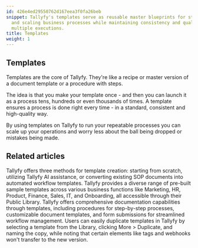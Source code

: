 ```yaml
---
id: 426e4ed29550762d167eea3f0fa26beb
snippet: Tallyfy's templates serve as reusable master blueprints for standardizing
  and scaling business processes while maintaining consistency and quality across
  multiple executions.
title: Templates
weight: 1
---
```


## Templates

Templates are the core of Tallyfy. They're like a recipe or master version of a document template or a procedure with steps.

The idea is that you make your template once - and then you can launch it as a process tens, hundreds or even thousands of times. A template ensures a process is done right every time - in a standard, consistent and high-quality way.

By using templates on Tallyfy to run your repeatable processes you can scale up your operations and worry less about the ball being dropped or mistakes being made.



<PageTree />


## Related articles
<CardGrid>
<LinkTitleCard header="<b>Templates > Create a template</b>" href="/products/pro/documenting/templates/create-template/" > Tallyfy offers three methods for template creation: starting from scratch, utilizing Tallyfy AI assistance, or converting existing SOP documents into automated workflow templates. </LinkTitleCard>
<LinkTitleCard header="<b>Templates > Sample Templates</b>" href="/products/pro/documenting/templates/how-can-i-access-tallyfys-sample-templates/" > Tallyfy provides a diverse range of pre-built sample templates across various business functions like Marketing, HR, Product, Finance, Sales, IT, and Onboarding, all accessible through their Public Library. </LinkTitleCard>
<LinkTitleCard header="<b>Pro > Essentials</b>" href="/products/pro/documenting/" > Tallyfy offers comprehensive documentation capabilities through templates, including procedures for step-by-step processes, customizable document templates, and form submissions for streamlined workflow management. </LinkTitleCard>
<LinkTitleCard header="<b>Templates > Duplicate a template</b>" href="/products/pro/documenting/templates/how-do-i-duplicate-a-template-on-tallyfy/" > Users can easily duplicate templates in Tallyfy by selecting a template from the Library, clicking More > Duplicate, and naming the copy, while noting that certain elements like tags and webhooks won't transfer to the new version. </LinkTitleCard>
</CardGrid>
